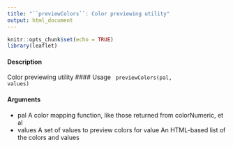 ```yaml
---
title: "``previewColors``: Color previewing utility"
output: html_document
---
```


```r
knitr::opts_chunk$set(echo = TRUE)
library(leaflet)
```

#### Description
Color previewing utility
#### Usage
<pe><code>
previewColors(pal, values)
</code></pre>

#### Arguments
* pal A color mapping function, like those returned from colorNumeric, et al
* values A set of values to preview colors for value An HTML-based list of the colors and values
